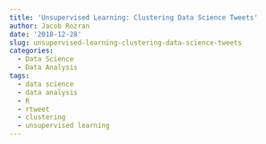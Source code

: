 ```yaml
---
title: 'Unsupervised Learning: Clustering Data Science Tweets'
author: Jacob Rozran
date: '2018-12-28'
slug: unsupervised-learning-clustering-data-science-tweets
categories:
  - Data Science
  - Data Analysis
tags:
  - data science
  - data analysis
  - R
  - rtweet
  - clustering
  - unsupervised learning
---
```

